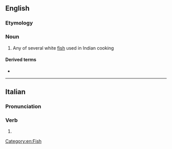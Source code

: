 {{also|Macchi}}
==English==

===Etymology===
{{rfe|en}} <!-- Hindi? -->

===Noun===
{{en-noun|?}}

# {{lb|en|India|cookery}} Any of several white [[fish]] used in Indian cooking

====Derived terms====
* {{l|en|macchi amritsari}}

[[Category:en:Fish]]

----

==Italian==

===Pronunciation===
{{it-pr|màcchi}}

===Verb===
{{head|it|verb form}}

# {{inflection of|it|macchiare||2|s|pres|indc|;|1//2//3|s|pres|subj|;|3|s|impr}}